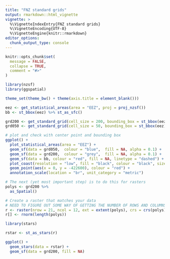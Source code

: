 ```yaml
---
title: "FNZ standard grids"
output: rmarkdown::html_vignette
vignette: >
  %\VignetteIndexEntry{FNZ standard grids}
  %\VignetteEncoding{UTF-8}
  %\VignetteEngine{knitr::rmarkdown}
editor_options: 
  chunk_output_type: console
---
```


```r
knitr::opts_chunk$set(
  message = FALSE,
  collapse = TRUE,
  comment = "#>"
)
```

```r
library(nzsf)
library(ggspatial)

theme_set(theme_bw() + theme(axis.title = element_blank()))
```

```r
eez <- get_statistical_areas(area = "EEZ", proj = proj_nzsf()) 
bb <- st_bbox(eez) %>% st_as_sfc()

grd200 <- get_standard_grid(cell_size = 200, bounding_box = st_bbox(eez), clip_eez = FALSE)
grd050 <- get_standard_grid(cell_size = 50, bounding_box = st_bbox(eez), clip_eez = FALSE)
```

```r
# plot and check with center point and bounding box
ggplot() +
  plot_statistical_areas(area = "EEZ") +
  geom_sf(data = grd050,  colour = "blue",  fill = NA, alpha = 0.1) +
  geom_sf(data = grd200,  colour = "grey",  fill = NA, alpha = 0.1) +
  geom_sf(data = bb, colour = "red", fill = NA, linetype = "dashed") +
  plot_coast(resolution = "low", fill = "black", colour = "black", size = 0.3) +
  geom_point(aes(x = 0, y = -422600), colour = "red") + 
  annotation_scale(location = "br", unit_category = "metric")
```

```r
# The next (yet most important step) is to do this for rasters
polys <- grd200 %>% 
  as_Spatial()

# Create a raster that matches your data
# NEED TO FIGURE OUT SOME WAY OF GETTING THE NUMBER OF ROWS AND COLUMNS
r <- raster(nrow = 21, ncol = 12, ext = extent(polys), crs = crs(polys))
r[] <- rnorm(length(polys))

library(stars)

rstar <- st_as_stars(r)

ggplot() +
  geom_stars(data = rstar) +
  geom_sf(data = grd200, fill = NA)
```
